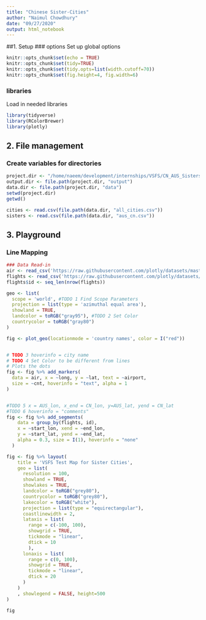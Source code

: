 ```yaml
---
title: "Chinese Sister-Cities"
author: "Naimul Chowdhury"
date: "09/27/2020"
output: html_notebook
---
```


##1. Setup
### options
Set up global options
```r
knitr::opts_chunk$set(echo = TRUE)
knitr::opts_chunk$set(tidy=TRUE)
knitr::opts_chunk$set(tidy.opts=list(width.cutoff=70))
knitr::opts_chunk$set(fig.height=4, fig.width=6)
```

### libraries
Load in needed libraries 
```r
library(tidyverse)
library(RColorBrewer)
library(plotly)
```

## 2. File management
### Create variables for directories
```r
project.dir <- "/home/naeem/development/internships/VSFS/CN_AUS_Sisters" #naeem
output.dir <- file.path(project.dir, "output")
data.dir <- file.path(project.dir, "data")
setwd(project.dir)
getwd()

cities <- read.csv(file.path(data.dir, "all_cities.csv"))
sisters <- read.csv(file.path(data.dir, "aus_cn.csv"))
```

## 3. Playground

### Line Mapping
```r
### Data Read-in
air <- read_csv('https://raw.githubusercontent.com/plotly/datasets/master/2011_february_us_airport_traffic.csv')
flights <- read_csv('https://raw.githubusercontent.com/plotly/datasets/master/2011_february_aa_flight_paths.csv')
flights$id <- seq_len(nrow(flights))

geo <- list(
  scope = 'world', #TODO 1 Find Scope Parameters
  projection = list(type = 'azimuthal equal area'), 
  showland = TRUE, 
  landcolor = toRGB("gray95"), #TODO 2 Set Color
  countrycolor = toRGB("gray80")
)

fig <- plot_geo(locationmode = 'country names', color = I("red"))


# TODO 3 hoverinfo = city name
# TODO 4 Set Color to be different from lines
# Plots the dots
fig <- fig %>% add_markers( 
  data = air, x = ~long, y = ~lat, text = ~airport,
  size = ~cnt, hoverinfo = "text", alpha = 1
)


#TODO 5 x = AUS_lon, x_end = CN_lon, y=AUS_lat, yend = CN_lat
#TODO 6 hoverinfo = "comments"
fig <- fig %>% add_segments(
    data = group_by(flights, id),
    x = ~start_lon, xend = ~end_lon,
    y = ~start_lat, yend = ~end_lat,
    alpha = 0.3, size = I(1), hoverinfo = "none"
  )

fig <- fig %>% layout(
    title = 'VSFS Test Map for Sister Cities',
    geo = list(
      resolution = 100,
      showland = TRUE,
      showlakes = TRUE,
      landcolor = toRGB("grey80"),
      countrycolor = toRGB("grey80"),
      lakecolor = toRGB("white"),
      projection = list(type = "equirectangular"),
      coastlinewidth = 2,
      lataxis = list(
        range = c(-100, 100),
        showgrid = TRUE,
        tickmode = "linear",
        dtick = 10
        ),
      lonaxis = list(
        range = c(0, 100),
        showgrid = TRUE,
        tickmode = "linear",
        dtick = 20
      )
    )
    , showlegend = FALSE, height=500
)

fig

```


